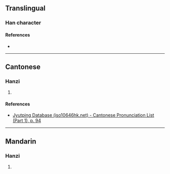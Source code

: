 {{character info}}
==Translingual==

===Han character===
{{Han char|rn=38|rad=女|as=09|sn=12|four=|canj=VWLB|ids=⿰女禺}}

====References====
* {{Han ref|kx=0266.100|dkj=06471|dj=0533.170|hdz=21065.060|uh=5A80|ud=23168}}

----

==Cantonese==

===Hanzi===
{{yue-hanzi|jyut=[[jyu6]]|y=yu6}}

# {{rfdef|yue|sort=女09}}

====References====
* [http://www.iso10646hk.net/jp/document/download.jsp Jyutping Database (iso10646hk.net) - Cantonese Pronunciation List (Part 1), p. 94]

----

==Mandarin==

===Hanzi===
{{cmn-hanzi|pin=[[yú]] ([[yu2]])|wg=yü<sup>2</sup>}}

# {{rfdef|cmn|sort=女09}}